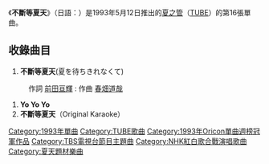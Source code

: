 {{Infobox Single
| Name        = 不斷等夏天<br />{{lang|ja|夏を待ちきれなくて}} 
| Cover       = 
| Artist      = [[夏之管|夏之管]] 
| Album       = [[浪漫之夏|浪漫之夏]][[TUBEstⅡ|TUBEstⅡ]]
| Released    = 1993年5月12日
| Format      = 
| Recorded    = 
| Genre       = [[J-POP|J-POP]]
| Length      = 
| Label       = [[Sony_Music|Sony Music]] 
| Writer      = [[前田亘輝|前田亘輝]]
| Producer    = [[夏之管|夏之管]]
| Certification   = *Million
| Chart position        = *週間最高排行第1位 （[[Oricon公信榜|Oricon]]）
*1993年年間排行第33位（[[Oricon|Oricon]]）
| Last single  = [[玻璃的記憶|玻璃的記憶]] <br />（1992年）
| This single  = '''不斷等夏天''' <br />（1993年）
| Next single  = [[可是不是夏天|可是不是夏天]] <br />（1993年）
}}

《'''不斷等夏天'''》（日語：{{lang|ja|夏を待ちきれなくて}}）是1993年5月12日推出的[[夏之管|夏之管]]（[[TUBE|TUBE]]）的第16張單曲。


== 收錄曲目 ==
#'''不斷等夏天'''(夏を待ちきれなくて)
: 作詞  [[前田亘輝|前田亘輝]]  : 作曲  [[春畑道哉|春畑道哉]]
#'''Yo Yo Yo'''
#'''不斷等夏天'''（Original Karaoke）
{{Oricon單曲週榜冠軍 (1993年)}}
{{DEFAULTSORT:Natsu wo Machikirenakute}}
[[Category:1993年單曲|Category:1993年單曲]]
[[Category:TUBE歌曲|Category:TUBE歌曲]]
[[Category:1993年Oricon單曲週榜冠軍作品|Category:1993年Oricon單曲週榜冠軍作品]]
[[Category:TBS電視台節目主題曲|Category:TBS電視台節目主題曲]]
[[Category:NHK紅白歌合戰演唱歌曲|Category:NHK紅白歌合戰演唱歌曲]]
[[Category:夏天題材樂曲|Category:夏天題材樂曲]]